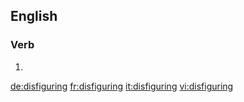 ==English==

===Verb===
{{head|en}}

# {{present participle of|disfigure|lang=en}}

[[de:disfiguring]]
[[fr:disfiguring]]
[[it:disfiguring]]
[[vi:disfiguring]]